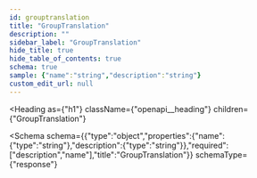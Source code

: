 ```yaml
---
id: grouptranslation
title: "GroupTranslation"
description: ""
sidebar_label: "GroupTranslation"
hide_title: true
hide_table_of_contents: true
schema: true
sample: {"name":"string","description":"string"}
custom_edit_url: null
---
```



<Heading
  as={"h1"}
  className={"openapi__heading"}
  children={"GroupTranslation"}
>
</Heading>





<Schema
  schema={{"type":"object","properties":{"name":{"type":"string"},"description":{"type":"string"}},"required":["description","name"],"title":"GroupTranslation"}}
  schemaType={"response"}
>
  
</Schema>
            